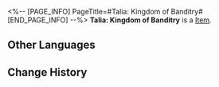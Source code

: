 <%-- [PAGE_INFO]
PageTitle=#Talia: Kingdom of Banditry#
[END_PAGE_INFO] --%>
{{Item Infobox
|id          = 83074
|image       = Item Talia- Kingdom of Banditry.png
|type        = 
|invCategory = 
|rarity      = 5
|effect      = 
|description = 
|source1     = [[Simulated Universe: World 4 - Immersion Device Redemption]]
}}
'''Talia: Kingdom of Banditry''' is a [[Item]].

==Other Languages==
{{Other Languages
|en   = Talia: Kingdom of Banditry
|zhs  = 盗贼公国塔利亚
|zht  = 盜賊公國塔利亞
|ja   = 盗賊公国タリア
|ko   = 도적국 탈리아
|es   = Talia, paraíso de los forajidos
|fr   = Talia, royaume du banditisme
|ru   = Талия - край бандитов
|th   = Talia - Kingdom of Banditry
|vi   = Talia - Vương Quốc Trộm Cướp
|de   = Talia &ndash; Königreich der Banditen
|id   = Talia: Kingdom of Banditry
|pt   = Talia: Reino do Banditismo
}}

==Change History==
{{Change History|2.0}}
